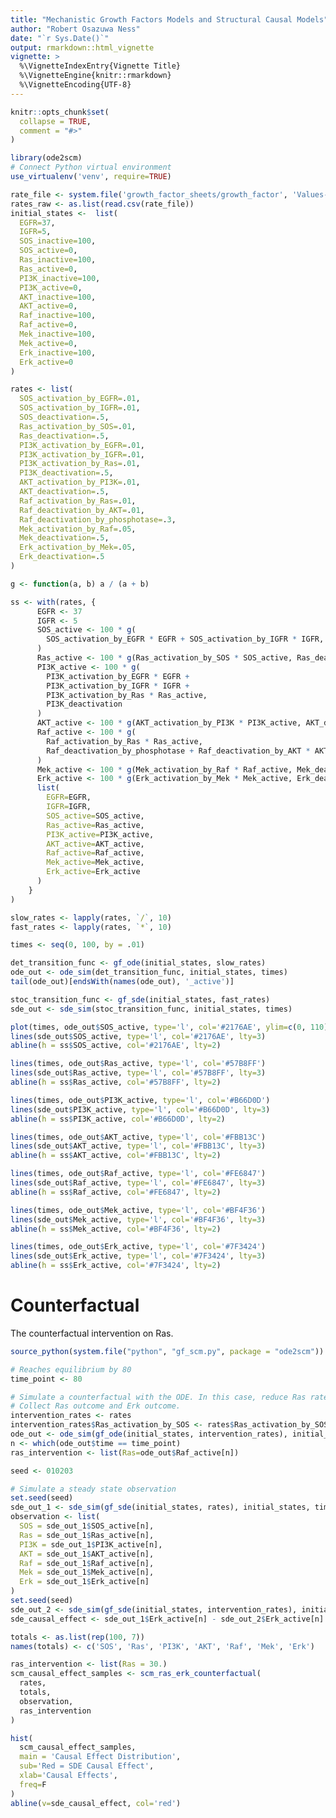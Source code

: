 ```yaml
---
title: "Mechanistic Growth Factors Models and Structural Causal Models"
author: "Robert Osazuwa Ness"
date: "`r Sys.Date()`"
output: rmarkdown::html_vignette
vignette: >
  %\VignetteIndexEntry{Vignette Title}
  %\VignetteEngine{knitr::rmarkdown}
  %\VignetteEncoding{UTF-8}
---
```


```r
knitr::opts_chunk$set(
  collapse = TRUE,
  comment = "#>"
)
```

```r
library(ode2scm)
# Connect Python virtual environment
use_virtualenv('venv', require=TRUE)
```

```r
rate_file <- system.file('growth_factor_sheets/growth_factor', 'Values-Rates.csv', package="ode2scm")
rates_raw <- as.list(read.csv(rate_file))
initial_states <-  list(
  EGFR=37,
  IGFR=5,
  SOS_inactive=100,
  SOS_active=0,
  Ras_inactive=100,
  Ras_active=0,
  PI3K_inactive=100,
  PI3K_active=0,
  AKT_inactive=100,
  AKT_active=0,
  Raf_inactive=100,
  Raf_active=0,
  Mek_inactive=100,
  Mek_active=0,
  Erk_inactive=100,
  Erk_active=0
)

```

```r
rates <- list(
  SOS_activation_by_EGFR=.01,
  SOS_activation_by_IGFR=.01,
  SOS_deactivation=.5,
  Ras_activation_by_SOS=.01,
  Ras_deactivation=.5,
  PI3K_activation_by_EGFR=.01,
  PI3K_activation_by_IGFR=.01,
  PI3K_activation_by_Ras=.01,
  PI3K_deactivation=.5,
  AKT_activation_by_PI3K=.01,
  AKT_deactivation=.5,
  Raf_activation_by_Ras=.01,
  Raf_deactivation_by_AKT=.01,
  Raf_deactivation_by_phosphotase=.3,
  Mek_activation_by_Raf=.05,
  Mek_deactivation=.5,
  Erk_activation_by_Mek=.05,
  Erk_deactivation=.5
)
```

```r
g <- function(a, b) a / (a + b)

ss <- with(rates, {
      EGFR <- 37
      IGFR <- 5
      SOS_active <- 100 * g(
        SOS_activation_by_EGFR * EGFR + SOS_activation_by_IGFR * IGFR, SOS_deactivation 
      )
      Ras_active <- 100 * g(Ras_activation_by_SOS * SOS_active, Ras_deactivation)
      PI3K_active <- 100 * g(
        PI3K_activation_by_EGFR * EGFR +
        PI3K_activation_by_IGFR * IGFR + 
        PI3K_activation_by_Ras * Ras_active,
        PI3K_deactivation
      )
      AKT_active <- 100 * g(AKT_activation_by_PI3K * PI3K_active, AKT_deactivation)
      Raf_active <- 100 * g(
        Raf_activation_by_Ras * Ras_active,
        Raf_deactivation_by_phosphotase + Raf_deactivation_by_AKT * AKT_active
      )
      Mek_active <- 100 * g(Mek_activation_by_Raf * Raf_active, Mek_deactivation)
      Erk_active <- 100 * g(Erk_activation_by_Mek * Mek_active, Erk_deactivation)
      list(
        EGFR=EGFR,
        IGFR=IGFR,
        SOS_active=SOS_active,
        Ras_active=Ras_active,
        PI3K_active=PI3K_active,
        AKT_active=AKT_active,
        Raf_active=Raf_active,
        Mek_active=Mek_active,
        Erk_active=Erk_active
      )
    }
)
```


```r
slow_rates <- lapply(rates, `/`, 10)
fast_rates <- lapply(rates, `*`, 10)

times <- seq(0, 100, by = .01)

det_transition_func <- gf_ode(initial_states, slow_rates)
ode_out <- ode_sim(det_transition_func, initial_states, times)
tail(ode_out)[endsWith(names(ode_out), '_active')]

stoc_transition_func <- gf_sde(initial_states, fast_rates)
sde_out <- sde_sim(stoc_transition_func, initial_states, times)

plot(times, ode_out$SOS_active, type='l', col='#2176AE', ylim=c(0, 110))
lines(sde_out$SOS_active, type='l', col='#2176AE', lty=3)
abline(h = ss$SOS_active, col='#2176AE', lty=2)

lines(times, ode_out$Ras_active, type='l', col='#57B8FF')
lines(sde_out$Ras_active, type='l', col='#57B8FF', lty=3)
abline(h = ss$Ras_active, col='#57B8FF', lty=2)

lines(times, ode_out$PI3K_active, type='l', col='#B66D0D')
lines(sde_out$PI3K_active, type='l', col='#B66D0D', lty=3)
abline(h = ss$PI3K_active, col='#B66D0D', lty=2)

lines(times, ode_out$AKT_active, type='l', col='#FBB13C')
lines(sde_out$AKT_active, type='l', col='#FBB13C', lty=3)
abline(h = ss$AKT_active, col='#FBB13C', lty=2)

lines(times, ode_out$Raf_active, type='l', col='#FE6847')
lines(sde_out$Raf_active, type='l', col='#FE6847', lty=3)
abline(h = ss$Raf_active, col='#FE6847', lty=2)

lines(times, ode_out$Mek_active, type='l', col='#BF4F36')
lines(sde_out$Mek_active, type='l', col='#BF4F36', lty=3)
abline(h = ss$Mek_active, col='#BF4F36', lty=2)

lines(times, ode_out$Erk_active, type='l', col='#7F3424')
lines(sde_out$Erk_active, type='l', col='#7F3424', lty=3)
abline(h = ss$Erk_active, col='#7F3424', lty=2)
```


# Counterfactual

The counterfactual intervention on Ras.
 
```r
source_python(system.file("python", "gf_scm.py", package = "ode2scm"))

# Reaches equilibrium by 80
time_point <- 80

# Simulate a counterfactual with the ODE. In this case, reduce Ras rate to a 1/3 of original value
# Collect Ras outcome and Erk outcome.
intervention_rates <- rates
intervention_rates$Ras_activation_by_SOS <- rates$Ras_activation_by_SOS / 3
ode_out <- ode_sim(gf_ode(initial_states, intervention_rates), initial_states, times)
n <- which(ode_out$time == time_point)
ras_intervention <- list(Ras=ode_out$Raf_active[n])

seed <- 010203

# Simulate a steady state observation
set.seed(seed)
sde_out_1 <- sde_sim(gf_sde(initial_states, rates), initial_states, times)
observation <- list(
  SOS = sde_out_1$SOS_active[n],
  Ras = sde_out_1$Ras_active[n],
  PI3K = sde_out_1$PI3K_active[n],
  AKT = sde_out_1$AKT_active[n],
  Raf = sde_out_1$Raf_active[n],
  Mek = sde_out_1$Mek_active[n],
  Erk = sde_out_1$Erk_active[n]
)
set.seed(seed)
sde_out_2 <- sde_sim(gf_sde(initial_states, intervention_rates), initial_states, times)
sde_causal_effect <- sde_out_1$Erk_active[n] - sde_out_2$Erk_active[n]

totals <- as.list(rep(100, 7))
names(totals) <- c('SOS', 'Ras', 'PI3K', 'AKT', 'Raf', 'Mek', 'Erk')

ras_intervention <- list(Ras = 30.)
scm_causal_effect_samples <- scm_ras_erk_counterfactual(
  rates,
  totals,
  observation,
  ras_intervention
)
```

```r
hist(
  scm_causal_effect_samples,
  main = 'Causal Effect Distribution',
  sub='Red = SDE Causal Effect',
  xlab='Causal Effects',
  freq=F
)
abline(v=sde_causal_effect, col='red')
```
